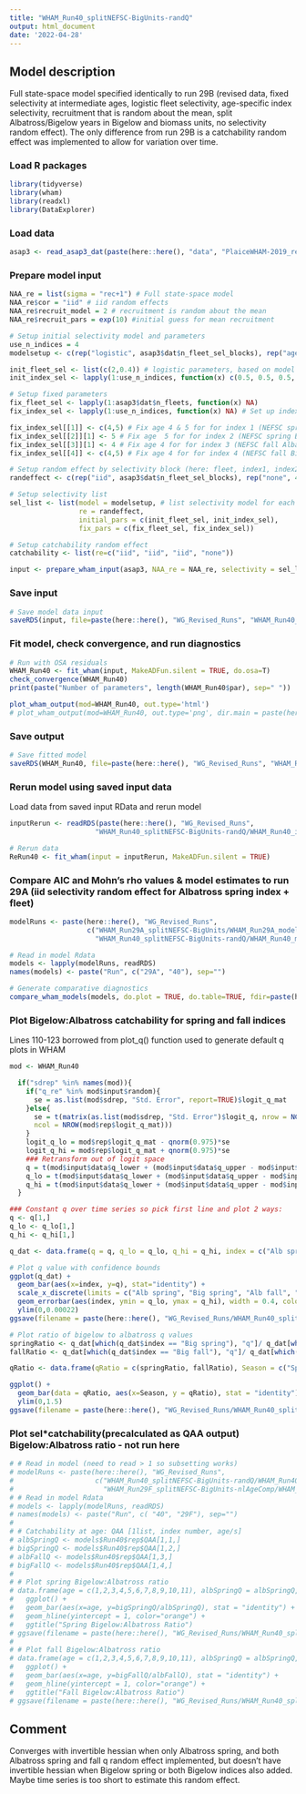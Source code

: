 ```yaml
---
title: "WHAM_Run40_splitNEFSC-BigUnits-randQ"
output: html_document
date: '2022-04-28'
---
```


## Model description
Full state-space model specified identically to run 29B (revised data, fixed selectivity at intermediate ages, logistic fleet selectivity, age-specific index selectivity, recruitment that is random about the mean, split Albatross/Bigelow years in Bigelow and biomass units, no selectivity random effect). The only difference from run 29B is a catchability random effect was implemented to allow for variation over time.

### Load R packages
```r
library(tidyverse)
library(wham)
library(readxl)
library(DataExplorer)
```

### Load data
```r
asap3 <- read_asap3_dat(paste(here::here(), "data", "PlaiceWHAM-2019_revised_NEFSC-LW-WAA_splitNEFSC-BigUnit.DAT", sep="/"))
```

### Prepare model input
```r
NAA_re = list(sigma = "rec+1") # Full state-space model
NAA_re$cor = "iid" # iid random effects
NAA_re$recruit_model = 2 # recruitment is random about the mean
NAA_re$recruit_pars = exp(10) #initial guess for mean recruitment

# Setup initial selectivity model and parameters
use_n_indices = 4
modelsetup <- c(rep("logistic", asap3$dat$n_fleet_sel_blocks), rep("age-specific", use_n_indices))

init_fleet_sel <- list(c(2,0.4)) # logistic parameters, based on model type
init_index_sel <- lapply(1:use_n_indices, function(x) c(0.5, 0.5, 0.5, 1, 1, 0.5, 0.5, 0.5, 0.5, 0.5, 0.5))

# Setup fixed parameters
fix_fleet_sel <- lapply(1:asap3$dat$n_fleets, function(x) NA) 
fix_index_sel <- lapply(1:use_n_indices, function(x) NA) # Set up index object

fix_index_sel[[1]] <- c(4,5) # Fix age 4 & 5 for for index 1 (NEFSC spring Albatross)
fix_index_sel[[2]][1] <- 5 # Fix age  5 for for index 2 (NEFSC spring Bigelow)
fix_index_sel[[3]][1] <- 4 # Fix age 4 for for index 3 (NEFSC fall Albatross)
fix_index_sel[[4]] <- c(4,5) # Fix age 4 for for index 4 (NEFSC fall Bigelow)

# Setup random effect by selectivity block (here: fleet, index1, index2, index3, index4)
randeffect <- c(rep("iid", asap3$dat$n_fleet_sel_blocks), rep("none", 4)) # Don't include selectivity random effects for any surveys 

# Setup selectivity list
sel_list <- list(model = modelsetup, # list selectivity model for each fleet and index
                 re = randeffect,
                 initial_pars = c(init_fleet_sel, init_index_sel),
                 fix_pars = c(fix_fleet_sel, fix_index_sel))

# Setup catchability random effect
catchability <- list(re=c("iid", "iid", "iid", "none"))

input <- prepare_wham_input(asap3, NAA_re = NAA_re, selectivity = sel_list, catchability = catchability, model_name = "WHAM_Run40") 
```

### Save input
```r
# Save model data input
saveRDS(input, file=paste(here::here(), "WG_Revised_Runs", "WHAM_Run40_splitNEFSC-BigUnits-randQ", "WHAM_Run40_input.rds", sep="/"))
```

### Fit model, check convergence, and run diagnostics
```r
# Run with OSA residuals
WHAM_Run40 <- fit_wham(input, MakeADFun.silent = TRUE, do.osa=T) 
check_convergence(WHAM_Run40)
print(paste("Number of parameters", length(WHAM_Run40$par), sep=" "))

plot_wham_output(mod=WHAM_Run40, out.type='html')
# plot_wham_output(mod=WHAM_Run40, out.type='png', dir.main = paste(here::here(), "WHAM_Run40", sep="/"))
```

### Save output
```r
# Save fitted model
saveRDS(WHAM_Run40, file=paste(here::here(), "WG_Revised_Runs", "WHAM_Run40_splitNEFSC-BigUnits-randQ", "WHAM_Run40_model.rds", sep="/"))
```

### Rerun model using saved input data
Load data from saved input RData and rerun model
```r
inputRerun <- readRDS(paste(here::here(), "WG_Revised_Runs",
                     "WHAM_Run40_splitNEFSC-BigUnits-randQ/WHAM_Run40_input.rds", sep="/"))

# Rerun data
ReRun40 <- fit_wham(input = inputRerun, MakeADFun.silent = TRUE)
```

### Compare AIC and Mohn's rho values & model estimates to run 29A (iid selectivity random effect for Albatross spring index + fleet) 
```r
modelRuns <- paste(here::here(), "WG_Revised_Runs",
                   c("WHAM_Run29A_splitNEFSC-BigUnits/WHAM_Run29A_model.rds",
                     "WHAM_Run40_splitNEFSC-BigUnits-randQ/WHAM_Run40_model.rds"), sep="/")

# Read in model Rdata
models <- lapply(modelRuns, readRDS)
names(models) <- paste("Run", c("29A", "40"), sep="")

# Generate comparative diagnostics
compare_wham_models(models, do.plot = TRUE, do.table=TRUE, fdir=paste(here::here(), "WG_Revised_Runs", "Comparison_Output", sep="/"))
```

### Plot Bigelow:Albatross catchability for spring and fall indices
Lines 110-123 borrowed from plot_q() function used to generate default q plots in WHAM
```r
mod <- WHAM_Run40

  if("sdrep" %in% names(mod)){
    if("q_re" %in% mod$input$random){
      se = as.list(mod$sdrep, "Std. Error", report=TRUE)$logit_q_mat
    }else{
      se = t(matrix(as.list(mod$sdrep, "Std. Error")$logit_q, nrow = NCOL(mod$rep$logit_q_mat), 
      ncol = NROW(mod$rep$logit_q_mat)))
    }
    logit_q_lo = mod$rep$logit_q_mat - qnorm(0.975)*se
    logit_q_hi = mod$rep$logit_q_mat + qnorm(0.975)*se
    ### Retransform out of logit space
    q = t(mod$input$data$q_lower + (mod$input$data$q_upper - mod$input$data$q_lower)/(1+exp(-t(mod$rep$logit_q_mat))))
    q_lo = t(mod$input$data$q_lower + (mod$input$data$q_upper - mod$input$data$q_lower)/(1+exp(-t(logit_q_lo))))
    q_hi = t(mod$input$data$q_lower + (mod$input$data$q_upper - mod$input$data$q_lower)/(1+exp(-t(logit_q_hi))))
  }

### Constant q over time series so pick first line and plot 2 ways:
q <- q[1,]
q_lo <- q_lo[1,]
q_hi <- q_hi[1,]

q_dat <- data.frame(q = q, q_lo = q_lo, q_hi = q_hi, index = c("Alb spring", "Big spring", "Alb fall", "Big fall"))

# Plot q value with confidence bounds
ggplot(q_dat) + 
  geom_bar(aes(x=index, y=q), stat="identity") + 
  scale_x_discrete(limits = c("Alb spring", "Big spring", "Alb fall", "Big fall")) + 
  geom_errorbar(aes(index, ymin = q_lo, ymax = q_hi), width = 0.4, colour = "orange", size = 1.3) +
  ylim(0,0.00022)
ggsave(filename = paste(here::here(), "WG_Revised_Runs/WHAM_Run40_splitNEFSC-BigUnits-randQ/plots_png/q_barplot.png", sep="/"))

# Plot ratio of bigelow to albatross q values
springRatio <- q_dat[which(q_dat$index == "Big spring"), "q"]/ q_dat[which(q_dat$index == "Alb spring"), "q"]
fallRatio <- q_dat[which(q_dat$index == "Big fall"), "q"]/ q_dat[which(q_dat$index == "Alb fall"), "q"]

qRatio <- data.frame(qRatio = c(springRatio, fallRatio), Season = c("Spring", "Fall"))

ggplot() +
  geom_bar(data = qRatio, aes(x=Season, y = qRatio), stat = "identity") +
  ylim(0,1.5)
ggsave(filename = paste(here::here(), "WG_Revised_Runs/WHAM_Run40_splitNEFSC-BigUnits-randQ/plots_png/qRatio_barplot.png", sep="/"))
```

### Plot sel*catchability(precalculated as QAA output) Bigelow:Albatross ratio - not run here
```r
# # Read in model (need to read > 1 so subsetting works)
# modelRuns <- paste(here::here(), "WG_Revised_Runs",
#                    c("WHAM_Run40_splitNEFSC-BigUnits-randQ/WHAM_Run40_model.rds",
#                      "WHAM_Run29F_splitNEFSC-BigUnits-nlAgeComp/WHAM_Run29F_model.rds",), sep="/")
# # Read in model Rdata
# models <- lapply(modelRuns, readRDS)
# names(models) <- paste("Run", c( "40", "29F"), sep="")
# 
# # Catchability at age: QAA [1list, index number, age/s]
# albSpringQ <- models$Run40$rep$QAA[1,1,]
# bigSpringQ <- models$Run40$rep$QAA[1,2,]
# albFallQ <- models$Run40$rep$QAA[1,3,]
# bigFallQ <- models$Run40$rep$QAA[1,4,]
# 
# # Plot spring Bigelow:Albatross ratio
# data.frame(age = c(1,2,3,4,5,6,7,8,9,10,11), albSpringQ = albSpringQ, bigSpringQ = bigSpringQ, albFallQ = albFallQ, bigFallQ = bigFallQ) %>%
#   ggplot() +
#   geom_bar(aes(x=age, y=bigSpringQ/albSpringQ), stat = "identity") + 
#   geom_hline(yintercept = 1, color="orange") + 
#   ggtitle("Spring Bigelow:Albatross Ratio")
# ggsave(filename = paste(here::here(), "WG_Revised_Runs/WHAM_Run40_splitNEFSC-BigUnits-randQ/plots_png/sel-q-Spring_barplot.png", sep="/"))
# 
# # Plot fall Bigelow:Albatross ratio
# data.frame(age = c(1,2,3,4,5,6,7,8,9,10,11), albSpringQ = albSpringQ, bigSpringQ = bigSpringQ, albFallQ = albFallQ, bigFallQ = bigFallQ) %>%
#   ggplot() +
#   geom_bar(aes(x=age, y=bigFallQ/albFallQ), stat = "identity") + 
#   geom_hline(yintercept = 1, color="orange") +
#   ggtitle("Fall Bigelow:Albatross Ratio")
# ggsave(filename = paste(here::here(), "WG_Revised_Runs/WHAM_Run40_splitNEFSC-BigUnits-randQ/plots_png/sel-q-Fall_barplot.png", sep="/"))
```

## Comment
Converges with invertible hessian when only Albatross spring, and both Albatross spring and fall q random effect implemented, but doesn't have invertible hessian when Bigelow spring or both Bigelow indices also added. Maybe time series is too short to estimate this random effect.

